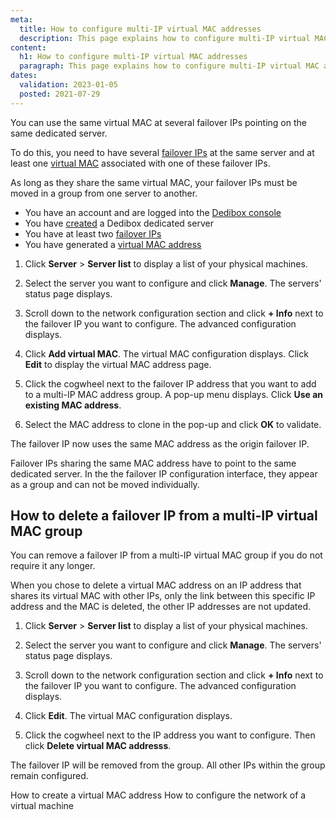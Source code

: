 ```yaml
---
meta:
  title: How to configure multi-IP virtual MAC addresses
  description: This page explains how to configure multi-IP virtual MAC addresses.
content:
  h1: How to configure multi-IP virtual MAC addresses
  paragraph: This page explains how to configure multi-IP virtual MAC addresses.
dates:
  validation: 2023-01-05
  posted: 2021-07-29
---
```


You can use the same virtual MAC at several failover IPs pointing on the same dedicated server.

To do this, you need to have several [failover IPs](/dedibox-network/ip-failover/concepts/#failover-ips) at the same server and at least one [virtual MAC](/dedibox-network/ip-failover/concepts/#virtual-mac-address) associated with one of these failover IPs.

As long as they share the same virtual MAC, your failover IPs must be moved in a group from one server to another.

<Message type="requirement">

  - You have an account and are logged into the [Dedibox console](https://console.online.net)
  - You have [created](/dedibox/dedicated-servers/how-to/order-a-server) a Dedibox dedicated server
  - You have at least two [failover IPs](/dedibox-network/ip-failover/concepts/#failover-ips)
  - You have generated a [virtual MAC address](/dedibox-network/ip-failover/concepts/#virtual-mac-address)

</Message>


1. Click **Server** > **Server list** to display a list of your physical machines. 

2. Select the server you want to configure and click **Manage**. The servers' status page displays.

3. Scroll down to the network configuration section and click **+ Info** next to the failover IP you want to configure. The advanced configuration displays.

4. Click **Add virtual MAC**. The virtual MAC configuration displays. Click **Edit** to display the virtual MAC address page. 

5. Click the cogwheel next to the failover IP address that you want to add to a multi-IP MAC address group. A pop-up menu displays. Click **Use an existing MAC address**. 

6. Select the MAC address to clone in the pop-up and click **OK** to validate. 

The failover IP now uses the same MAC address as the origin failover IP. 

<Message type="important">

Failover IPs sharing the same MAC address have to point to the same dedicated server. In the the failover IP configuration interface, they appear as a group and can not be moved individually.

</Message>

## How to delete a failover IP from a multi-IP virtual MAC group

You can remove a failover IP from a multi-IP virtual MAC group if you do not require it any longer. 

<Message type="tip">

When you chose to delete a virtual MAC address on an IP address that shares its virtual MAC with other IPs, only the link between this specific IP address and the MAC is deleted, the other IP addresses are not updated.

</Message>

1. Click **Server** > **Server list** to display a list of your physical machines. 

2. Select the server you want to configure and click **Manage**. The servers' status page displays.

3. Scroll down to the network configuration section and click **+ Info** next to the failover IP you want to configure. The advanced configuration displays.

4. Click **Edit**. The virtual MAC configuration displays. 

5. Click the cogwheel next to the IP address you want to configure. Then click **Delete virtual MAC addresss**. 

The failover IP will be removed from the group. All other IPs within the group remain configured. 

 <Navigation title="See Also">
  <PreviousButton to="/dedibox-network/ip-failover/how-to/create-virtual-mac">How to create a virtual MAC address</PreviousButton>
  <NextButton to="/dedibox-network/ip-failover/how-to/configure-network-virtual-machine">How to configure the network of a virtual machine</NextButton>
</Navigation>
